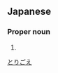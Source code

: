 ==Japanese==
{{ja-kanjitab|とり|こえ|k2=ごえ|yomi=kun|r=y}}

===Proper noun===
{{ja-pos|proper|とりごえ}}

# {{surname|lang=ja}}

[[Category:Japanese surnames|とりごえ]]